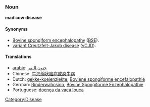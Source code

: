 === Noun ===
'''mad cow disease'''

====Synonyms====
*[[Bovine spongiform encephalopathy]] ([[BSE]]).
*[[variant Creutzfelt-Jakob disease]] ([[vCJD]]).

==== Translations ====
*[[arabic]]:  [[جنون البقر]]
*Chinese: [[牛海绵状脑病或疯牛病]]
*Dutch: [[gekke-koeienziekte]], [[Boviene spongiforme encefalopathie]]
*German: [[Rinderwahnsinn]], [[Bovine Spongiforme Enzephalopathie]]
*Portuguese: [[doença da vaca louca]]
[[Category:Disease]]